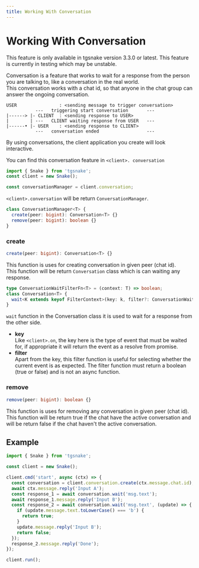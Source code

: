```yaml
---
title: Working With Conversation
---
```



# Working With Conversation

<Callout type="info">
  This feature is only available in tgsnake version 3.3.0 or latest. This feature is currently in
  testing which may be unstable.
</Callout>

Conversation is a feature that works to wait for a response from the person you are talking to, like a conversation in the real world.  
This conversation works with a chat id, so that anyone in the chat group can answer the ongoing conversation.

```plain
USER                : <sending message to trigger conversation>
           ---   triggering start conversation       ---
|------> |- CLIENT  : <sending response to USER>
|        | ---   CLIENT waiting response from USER   ---
|------• |- USER    : <sending response to CLIENT>
           ---   conversation ended                  ---
```

By using conversations, the client application you create will look interactive.

You can find this conversation feature in `<client>. conversation`

```ts filename="index.ts"
import { Snake } from 'tgsnake';
const client = new Snake();

const conversationManager = client.conversation;
```

`<client>.conversation` will be return `ConversationManager`.

```ts filename="manager.ts"
class ConversationManager<T> {
  create(peer: bigint): Conversation<T> {}
  remove(peer: bigint): boolean {}
}
```

### create

```ts
create(peer: bigint): Conversation<T> {}
```

This function is uses for creating conversation in given peer (chat id).  
This function will be return `Conversation` class which is can waiting any response.

```ts filename="conversation.ts"
type ConversationWaitFilterFn<T> = (context: T) => boolean;
class Conversation<T> {
  wait<K extends keyof FilterContext>(key: k, filter?: ConversationWaitFilterFn);
}
```

`wait` function in the Conversation class it is used to wait for a response from the other side.

- **key**  
  Like `<client>.on`, the key here is the type of event that must be waited for, if appropriate it will return the event as a resolve from promise.
- **filter**  
  Apart from the key, this filter function is useful for selecting whether the current event is as expected. The filter function must return a boolean (true or false) and is not an async function.

### remove

```ts
remove(peer: bigint): boolean {}
```

This function is uses for removing any conversation in given peer (chat id).  
This function will be return true if the chat have the active conversation and will be return false if the chat haven't the active conversation.

## Example

```ts filename="index.ts"
import { Snake } from 'tgsnake';

const client = new Snake();

client.cmd('start', async (ctx) => {
  const conversation = client.conversation.create(ctx.message.chat.id);
  await ctx.message.reply('Input A');
  const response_1 = await conversation.wait('msg.text');
  await response_1.message.reply('Input B');
  const response_2 = await conversation.wait('msg.text', (update) => {
    if (update.message.text.toLowerCase() === 'b') {
      return true;
    }
    update.message.reply('Input B');
    return false;
  });
  response_2.message.reply('Done');
});

client.run();
```
